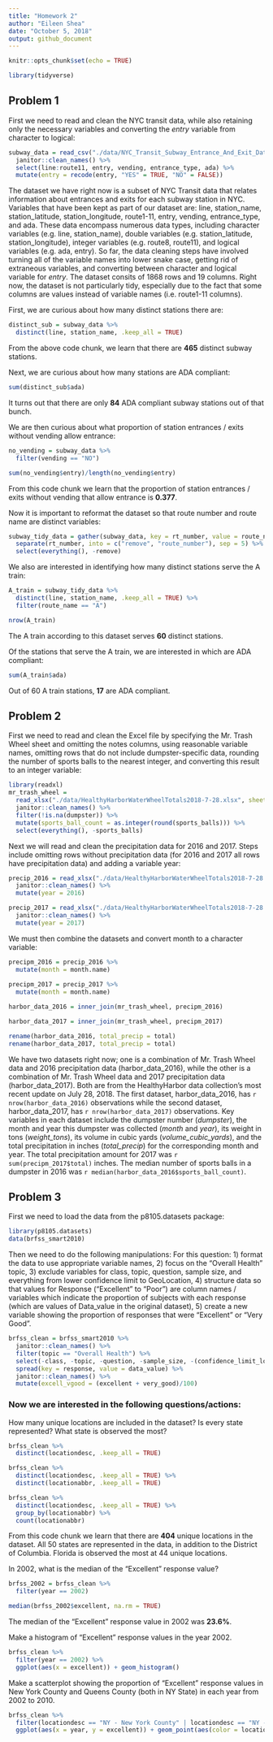 ```yaml
---
title: "Homework 2"
author: "Eileen Shea"
date: "October 5, 2018"
output: github_document
---
```


```r
knitr::opts_chunk$set(echo = TRUE)

library(tidyverse)
```

## Problem 1

First we need to read and clean the NYC transit data, while also retaining only the necessary variables and converting the _entry_ variable from character to logical:

```r
subway_data = read_csv("./data/NYC_Transit_Subway_Entrance_And_Exit_Data.csv") %>% 
  janitor::clean_names() %>% 
  select(line:route11, entry, vending, entrance_type, ada) %>% 
  mutate(entry = recode(entry, "YES" = TRUE, "NO" = FALSE))
```

The dataset we have right now is a subset of NYC Transit data that relates information about entrances and exits for each subway station in NYC. Variables that have been kept as part of our dataset are: line, station_name, station_latitude, station_longitude, route1-11, entry, vending, entrance_type, and ada. These data encompass numerous data types, including character variables (e.g. line, station_name), double variables (e.g. station_latitude, station_longitude), integer variables (e.g. route8, route11), and logical variables (e.g. ada, entry). So far, the data cleaning steps have involved turning all of the variable names into lower snake case, getting rid of extraneous variables, and converting between character and logical variable for _entry_. The dataset consits of 1868 rows and 19 columns. Right now, the dataset is not particularly tidy, especially due to the fact that some columns are values instead of variable names (i.e. route1-11 columns). 

First, we are curious about how many distinct stations there are:

```r
distinct_sub = subway_data %>% 
  distinct(line, station_name, .keep_all = TRUE)
```

From the above code chunk, we learn that there are **465** distinct subway stations.

Next, we are curious about how many stations are ADA compliant:

```r
sum(distinct_sub$ada)
```

It turns out that there are only **84** ADA compliant subway stations out of that bunch.

We are then curious about what proportion of station entrances / exits without vending allow entrance:

```r
no_vending = subway_data %>% 
  filter(vending == "NO")

sum(no_vending$entry)/length(no_vending$entry)
```

From this code chunk we learn that the proportion of station entrances / exits without vending that allow entrance is **0.377**.

Now it is important to reformat the dataset so that route number and route name are distinct variables:

```r
subway_tidy_data = gather(subway_data, key = rt_number, value = route_name, route1:route11) %>% 
  separate(rt_number, into = c("remove", "route_number"), sep = 5) %>% 
  select(everything(), -remove)
```

We also are interested in identifying how many distinct stations serve the A train:

```r
A_train = subway_tidy_data %>% 
  distinct(line, station_name, .keep_all = TRUE) %>% 
  filter(route_name == "A")

nrow(A_train)
```

The A train according to this dataset serves **60** distinct stations.

Of the stations that serve the A train, we are interested in which are ADA compliant:

```r
sum(A_train$ada)
```

Out of 60 A train stations, **17** are ADA compliant.


## Problem 2

First we need to read and clean the Excel file by specifying the Mr. Trash Wheel sheet and omitting the notes columns, using reasonable variable names, omitting rows that do not include dumpster-specific data, rounding the number of sports balls to the nearest integer, and converting this result to an integer variable:

```r
library(readxl)
mr_trash_wheel = 
  read_xlsx("./data/HealthyHarborWaterWheelTotals2018-7-28.xlsx", sheet = "Mr. Trash Wheel", range = "A2:N338") %>% 
  janitor::clean_names() %>% 
  filter(!is.na(dumpster)) %>% 
  mutate(sports_ball_count = as.integer(round(sports_balls))) %>% 
  select(everything(), -sports_balls)
```

Next we will read and clean the precipitation data for 2016 and 2017. Steps include omitting rows without precipitation data (for 2016 and 2017 all rows have precipitation data) and adding a variable year:

```r
precip_2016 = read_xlsx("./data/HealthyHarborWaterWheelTotals2018-7-28.xlsx", sheet = "2016 Precipitation", range = "A2:B14") %>% 
  janitor::clean_names() %>% 
  mutate(year = 2016)

precip_2017 = read_xlsx("./data/HealthyHarborWaterWheelTotals2018-7-28.xlsx", sheet = "2017 Precipitation", range = "A2:B14") %>% 
  janitor::clean_names() %>% 
  mutate(year = 2017)
```

We must then combine the datasets and convert month to a character variable:

```r
precipm_2016 = precip_2016 %>% 
  mutate(month = month.name)
                
precipm_2017 = precip_2017 %>% 
  mutate(month = month.name)

harbor_data_2016 = inner_join(mr_trash_wheel, precipm_2016)

harbor_data_2017 = inner_join(mr_trash_wheel, precipm_2017)

rename(harbor_data_2016, total_precip = total)
rename(harbor_data_2017, total_precip = total)
```

We have two datasets right now; one is a combination of Mr. Trash Wheel data and 2016 precipitation data (harbor_data_2016), while the other is a combination of Mr. Trash Wheel data and 2017 precipitation data (harbor_data_2017). Both are from the HealthyHarbor data collection's most recent update on July 28, 2018. The first dataset, harbor_data_2016, has `r nrow(harbor_data_2016)` observations while the second dataset, harbor_data_2017, has `r nrow(harbor_data_2017)` observations. Key variables in each dataset include the dumpster number (*dumpster*), the month and year this dumpster was collected (*month* and *year*), its weight in tons (*weight_tons*), its volume in cubic yards (*volume_cubic_yards*), and the total precipitation in inches (*total_precip*) for the corresponding month and year. The total precipitation amount for 2017 was `r sum(precipm_2017$total)` inches. The median number of sports balls in a dumpster in 2016 was `r median(harbor_data_2016$sports_ball_count)`.

## Problem 3

First we need to load the data from the p8105.datasets package:

```r
library(p8105.datasets)
data(brfss_smart2010)
```

Then we need to do the following manipulations: For this question: 1) format the data to use appropriate variable names, 2) focus on the “Overall Health” topic, 3) exclude variables for class, topic, question, sample size, and everything from lower confidence limit to GeoLocation, 4) structure data so that values for Response (“Excellent” to “Poor”) are column names / variables which indicate the proportion of subjects with each response (which are values of Data_value in the original dataset), 5) create a new variable showing the proportion of responses that were “Excellent” or “Very Good”.

```r
brfss_clean = brfss_smart2010 %>% 
  janitor::clean_names() %>% 
  filter(topic == "Overall Health") %>% 
  select(-class, -topic, -question, -sample_size, -(confidence_limit_low:geo_location)) %>% 
  spread(key = response, value = data_value) %>% 
  janitor::clean_names() %>% 
  mutate(excell_vgood = (excellent + very_good)/100)
```

### Now we are interested in the following questions/actions:

How many unique locations are included in the dataset? Is every state represented? What state is observed the most?

```r
brfss_clean %>% 
  distinct(locationdesc, .keep_all = TRUE) 

brfss_clean %>% 
  distinct(locationdesc, .keep_all = TRUE) %>% 
  distinct(locationabbr, .keep_all = TRUE)

brfss_clean %>% 
  distinct(locationdesc, .keep_all = TRUE) %>% 
  group_by(locationabbr) %>% 
  count(locationabbr)
```

From this code chunk we learn that there are **404** unique locations in the dataset. All 50 states are represented in the data, in addition to the District of Columbia. Florida is observed the most at 44 unique locations. 


In 2002, what is the median of the “Excellent” response value?

```r
brfss_2002 = brfss_clean %>% 
  filter(year == 2002)

median(brfss_2002$excellent, na.rm = TRUE)
```

The median of the "Excellent" response value in 2002 was **23.6%**. 


Make a histogram of “Excellent” response values in the year 2002.

```r
brfss_clean %>% 
  filter(year == 2002) %>%
  ggplot(aes(x = excellent)) + geom_histogram()
```


Make a scatterplot showing the proportion of “Excellent” response values in New York County and Queens County (both in NY State) in each year from 2002 to 2010.

```r
brfss_clean %>% 
  filter(locationdesc == "NY - New York County" | locationdesc == "NY - Queens County") %>%
  ggplot(aes(x = year, y = excellent)) + geom_point(aes(color = locationdesc))
```

